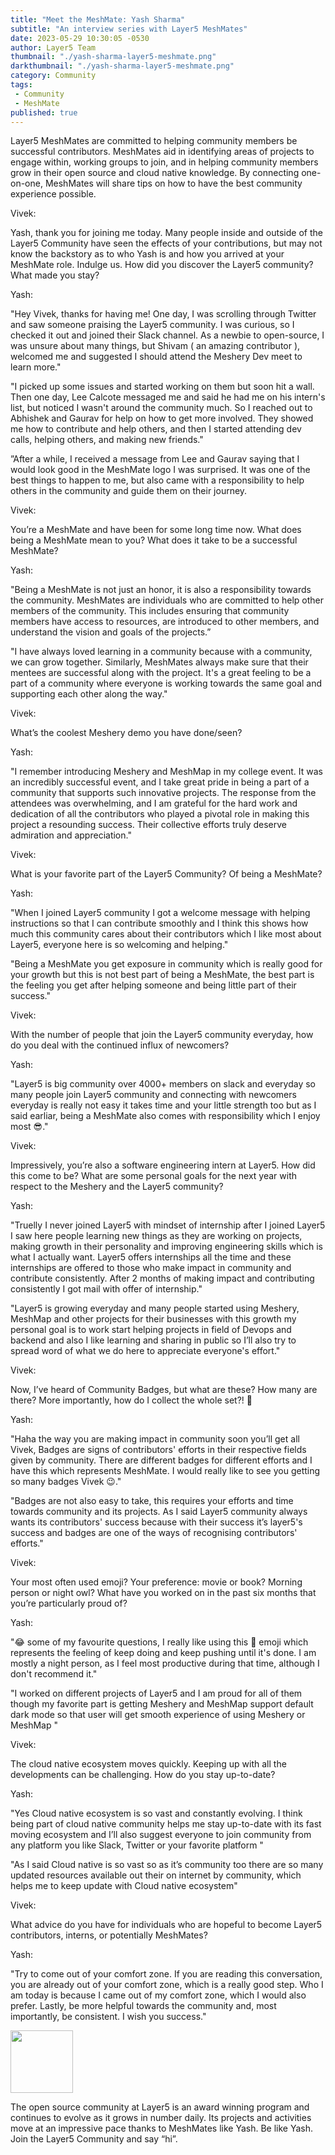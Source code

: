 ```yaml
---
title: "Meet the MeshMate: Yash Sharma"
subtitle: "An interview series with Layer5 MeshMates"
date: 2023-05-29 10:30:05 -0530
author: Layer5 Team
thumbnail: "./yash-sharma-layer5-meshmate.png"
darkthumbnail: "./yash-sharma-layer5-meshmate.png"
category: Community
tags:
 - Community
 - MeshMate
published: true
---
```



<BlogWrapper>
<MeetTheMeshMate>

<div class="intro"><p>Layer5 MeshMates are committed to helping community members be successful contributors. <Link to="/community/meshmates">MeshMates</Link> aid in identifying areas of projects to engage within, working groups to join, and in helping community members grow in their open source and cloud native knowledge. By connecting one-on-one, MeshMates will share tips on how to have the best community experience possible. 
</p></div>

<div class="interviewer">
<span>Vivek:</span>
  <p>
    Yash, thank you for joining me today. Many people inside and outside of the Layer5 Community have seen the effects of your contributions, but may not know the backstory as to who Yash is and how you arrived at your MeshMate role. Indulge us. How did you discover the Layer5 community? What made you stay?
  </p>
</div>

<div class="interviewee">
<span>Yash:</span>
  <p>
    "Hey Vivek, thanks for having me! One day, I was scrolling through Twitter and saw someone praising the Layer5 community. I was curious, so I checked it out and joined their Slack channel. As a newbie to open-source, I was unsure about many things, but Shivam ( an amazing contributor ), welcomed me and suggested I should attend the Meshery Dev meet to learn more."
  </p>
  <p>
    "I picked up some issues and started working on them but soon hit a wall. Then one day, Lee Calcote messaged me and said he had me on his intern's list, but noticed I wasn't around the community much. So I reached out to Abhishek and Gaurav for help on how to get more involved. They showed me how to contribute and help others, and then I started attending dev calls, helping others, and making new friends."
  </p>
<p>
”After a while, I received a message from Lee and Gaurav saying that I would look good in the MeshMate logo I was surprised. It was one of the best things to happen to me, but also came with a responsibility to help others in the community and guide them on their journey.
</p>
</div>

<div class="interviewer">
<span>Vivek:</span>
  <p>You’re a MeshMate and have been for some long time now. What does being a MeshMate mean to you? What does it take to be a successful MeshMate?</p></div>

<div class="interviewee">
<span>Yash:</span>
  <p>
    "Being a MeshMate is not just an honor, it is also a responsibility towards the community. MeshMates are individuals who are committed to help other members of the community. This includes ensuring that community members have access to resources, are introduced to other members, and understand the vision and goals of the projects.”
  </p>
  <p>
    "I have always loved learning in a community because with a community, we can grow together. Similarly, MeshMates always make sure that their mentees are successful along with the project. It's a great feeling to be a part of a community where everyone is working towards the same goal and supporting each other along the way."
  </p>
</div>

<div class="interviewer">
  <span>Vivek:</span>
  <p>
    What’s the coolest Meshery demo you have done/seen?
  </p>
</div>

<div class="interviewee">
<span>Yash:</span>
  <p>
    "I remember introducing Meshery and MeshMap in my college event. It was an incredibly successful event, and I take great pride in being a part of a community that supports such innovative projects. The response from the attendees was overwhelming, and I am grateful for the hard work and dedication of all the contributors who played a pivotal role in making this project a resounding success. Their collective efforts truly deserve admiration and appreciation."
  </p>
  <p>

  </p>
</div>

<div class="interviewer">
<span>Vivek:</span>
  <p>
    What is your favorite part of the Layer5 Community? Of being a MeshMate?
  </p>
</div>


<div class="interviewee">
<span>Yash:</span>
  <p>
    "When I joined Layer5 community I got a welcome message with helping instructions so that I can contribute smoothly and I think this shows how much this community cares about their contributors which I like most about Layer5, everyone here is so welcoming and helping."
  </p>
  <p>
    "Being a MeshMate you get exposure in community which is really good for your growth but this is not best part of being a MeshMate, the best part is the feeling you get after helping someone and being little part of their success."
  </p>
</div>

<div class="interviewer">
<span>Vivek:</span>
  <p>
    With the number of people  that join the Layer5 community everyday, how do you deal with the continued influx of newcomers?
  </p>
</div>

<div class="interviewee">
<span>Yash:</span>
  <p>
    "Layer5 is big community over 4000+ members on slack and everyday so many people join Layer5 community and connecting with newcomers everyday is really not easy it takes time and your little strength too but as I said earliar, being a MeshMate also comes with responsibility which I enjoy most 😎."
  </p>
  <p>
  </p>
</div>

<div class="interviewer">
<span>Vivek:</span>
  <p>
    Impressively, you’re also a software engineering intern at Layer5. How did this come to be? What are some personal goals for the next year with respect to the Meshery and the Layer5 community?
  </p>
</div>

<div class="interviewee">
<span>Yash:</span>
  <p>
    "Truelly I never joined Layer5 with mindset of internship after I joined Layer5 I saw here people learning new things as they are working on projects, making growth in their personality and improving engineering skills which is what I actually want. Layer5 offers internships all the time and these internships are offered to those who make impact in community and contribute consistently. After 2 months of making impact and contributing consistently I got mail with offer of internship."
  </p>
  <p>
    "Layer5 is growing everyday and many people started using Meshery, MeshMap and other projects for their businesses with this growth my personal goal is to work start helping projects in field of Devops and backend and also I like learning and sharing in public so I’ll also try to spread word of what we do here to appreciate everyone's effort."
  </p>
</div>

<div class="interviewer">
<span>Vivek:</span><p>
Now, I’ve heard of Community Badges, but what are these? How many are there? More importantly, how do I collect the whole set?! 🙂
</p>
</div>

<div class="interviewee">
<span>Yash:</span>
  <p>
    "Haha the way you are making impact in community soon you’ll get all Vivek, Badges are signs of contributors' efforts in their respective fields given by community. There are different badges for different efforts and I have this which represents MeshMate. I would really like to see you getting so many badges Vivek 😉."
  </p>
  <p>
    "Badges are not also easy to take, this requires your efforts and time towards community and its projects. As I said Layer5 community always wants its contributors' success because with their success it’s layer5's success and badges are one of the ways of recognising contributors' efforts."
  </p>
</div>

<div class="interviewer">
<span>Vivek:</span>
  <p>
    Your most often used emoji? Your preference: movie or book? Morning person or night owl? What have you worked on in the past six months that you’re particularly proud of?
  </p>
</div>

<div class="interviewee">
<span>Yash:</span>
  <p>
    "😂 some of my favourite questions, I really like using this 🚀 emoji which represents the feeling of keep doing and keep pushing until it's done. I am mostly a night person, as I feel most productive during that time, although I don't recommend it."
  </p>
  <p>
    "I worked on different projects of Layer5 and I am proud for all of them though my favorite part is getting Meshery and MeshMap support default dark mode so that user will get smooth experience of using Meshery or MeshMap "
  </p>
</div>

<div class="interviewer">
<span>Vivek:</span><p> The cloud native ecosystem moves quickly. Keeping up with all the developments can be challenging. How do you stay up-to-date?
</p></div>

<div class="interviewee">
<span>Yash:</span>
  <p>
    "Yes Cloud native ecosystem is so vast and constantly evolving. I think being part of cloud native community helps me stay up-to-date with its fast moving ecosystem and I’ll also suggest everyone to join community from any platform you like Slack, Twitter or your favorite platform "
  </p>
  <p>
    "As I said Cloud native is so vast so as it’s community too there are so many updated resources available out their on internet by community, which helps me to keep update with Cloud native ecosystem"
  </p>
</div>

<div class="interviewer">
<span>Vivek:</span><p> What  advice do you have for individuals who are hopeful to become Layer5 contributors, interns, or potentially MeshMates?
</p></div>

<div class="interviewee">
<span>Yash:</span>
  <p>
    "Try to come out of your comfort zone. If you are reading this conversation, you are already out of your comfort zone, which is a really good step. Who I am today is because I came out of my comfort zone, which I would also prefer. Lastly, be more helpful towards the community and, most importantly, be consistent. I wish you success."
  </p>
  <p>
  </p>
</div>

<div class="note"><img src={ForkLift} height="100px" /><p>The open source community at Layer5 is an award winning program and continues to evolve as it grows in number daily. Its projects and activities move at an impressive pace thanks to MeshMates like Yash. Be like Yash. Join the <Link to="/community">Layer5 Community</Link> and say “hi”.
</p></div>

</MeetTheMeshMate>
</BlogWrapper>
